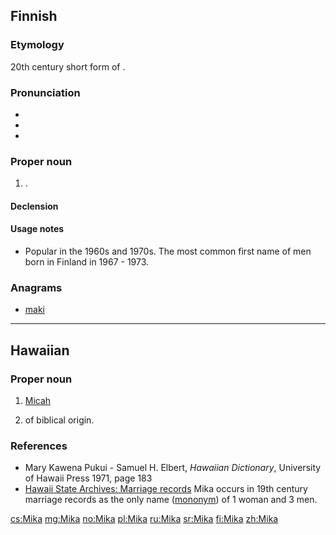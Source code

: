 ==Finnish==

===Etymology===
20th century short form of {{term|Mikael||[[Michael]]|lang=fi}}.

===Pronunciation===
* {{rhymes|ikɑ|lang=fi}}
* {{IPA|/ˈmikɑ/|lang=fi}}
* {{hyphenation|Mi|ka|lang=fi}}

===Proper noun===
{{fi-proper noun}}

# {{given name|male|lang=fi}}.

====Declension====
{{fi-decl-kala|Mik|||a}}

====Usage notes====
* Popular in the 1960s and 1970s. The most common first name of men born in Finland in 1967 - 1973.

===Anagrams===
* [[maki#Finnish|maki]]

----

==Hawaiian==

===Proper noun===
{{haw-proper noun}}

# {{context|biblical character|lang=haw}} [[Micah]]
# {{given name|male|lang=haw|from=the Bible}} of biblical origin.

===References===
* Mary Kawena Pukui - Samuel H. Elbert, ''Hawaiian Dictionary'', University of Hawaii Press 1971, page 183
* [http://www.ulukau.org/gsdl2.7/cgi-bin/algene Hawaii State Archives: Marriage records] Mika occurs in 19th century marriage records as the only name ([[mononym]]) of 1 woman and 3 men.

[[cs:Mika]]
[[mg:Mika]]
[[no:Mika]]
[[pl:Mika]]
[[ru:Mika]]
[[sr:Mika]]
[[fi:Mika]]
[[zh:Mika]]